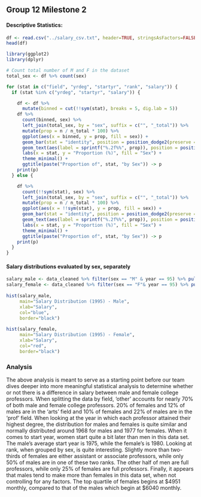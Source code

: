 ## Group 12 Milestone 2

#### Descriptive Statistics:

```r
df <- read.csv("../salary_csv.txt", header=TRUE, stringsAsFactors=FALSE)
head(df)
```

```r
library(ggplot2)
library(dplyr)

# Count total number of M and F in the dataset
total_sex <- df %>% count(sex)

for (stat in c("field", "yrdeg", "startyr", "rank", "salary")) {
  if (stat %in% c("yrdeg", "startyr", "salary")) {

    df <- df %>%
      mutate(binned = cut(!!sym(stat), breaks = 5, dig.lab = 5))
    df %>%
      count(binned, sex) %>%
      left_join(total_sex, by = "sex", suffix = c("", "_total")) %>%
      mutate(prop = n / n_total * 100) %>%
      ggplot(aes(x = binned, y = prop, fill = sex)) +
      geom_bar(stat = "identity", position = position_dodge2(preserve = "single")) +
      geom_text(aes(label = sprintf("%.2f%%", prop)), position = position_dodge2(width = 0.9, preserve = "single"), vjust = -0.5) +
      labs(x = stat, y = "Proportion (%)", fill = "Sex") +
      theme_minimal() +
      ggtitle(paste("Proportion of", stat, "by Sex")) -> p
    print(p)
  } else {

    df %>%
      count(!!sym(stat), sex) %>%
      left_join(total_sex, by = "sex", suffix = c("", "_total")) %>%
      mutate(prop = n / n_total * 100) %>%
      ggplot(aes(x = !!sym(stat), y = prop, fill = sex)) +
      geom_bar(stat = "identity", position = position_dodge2(preserve = "single")) +
      geom_text(aes(label = sprintf("%.2f%%", prop)), position = position_dodge2(width = 0.9, preserve = "single"), vjust = -0.5) +
      labs(x = stat, y = "Proportion (%)", fill = "Sex") +
      theme_minimal() +
      ggtitle(paste("Proportion of", stat, "by Sex")) -> p
    print(p)
  }
}
```

#### Salary distributions evaluated by sex, separately
```r
salary_male <- data_cleaned %>% filter(sex == "M" & year == 95) %>% pull(salary)
salary_female <- data_cleaned %>% filter(sex == "F"& year == 95) %>% pull(salary)
 
hist(salary_male, 
     main="Salary Distribution (1995) - Male", 
     xlab="Salary", 
     col="blue", 
     border="black")
 
hist(salary_female, 
     main="Salary Distribution (1995) - Female", 
     xlab="Salary", 
     col="red", 
     border="black")
```

### Analysis
The above analysis is meant to serve as a starting point before our team dives deeper into more meaningful statistical 
analysis to determine whether or not there is a difference in salary between male and female college professors. When 
splitting the data by field, 'other' accounts for nearly 70% of both male and female college professors. 20% of females 
and 12% of males are in the 'arts' field and 10% of females and 22% of males are in the 'prof' field. When looking at the 
year in which each professor attained their highest degree, the distribution for males and females is quite similar and 
normally distributed around 1968 for males and 1977 for females. When it comes to start year, women start quite a bit 
later than men in this data set. The male's average start year is 1975, while the female's is 1980. Looking at rank, 
when grouped by sex, is quite interesting. Slightly more than two-thirds of females are either assistant or associate 
professors, while only 50% of males are in one of these two ranks. The other half of men are full professors, while 
only 25% of females are full professors. Finally, it appears that males tend to make more than females in this data 
set, when not controlling for any factors. The top quartile of females begins at $4951 monthly, compared to that of 
the males which begin at $6040 monthly.
